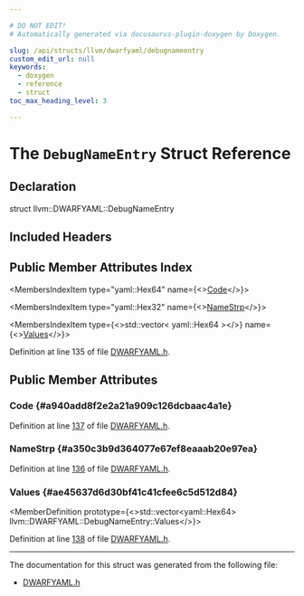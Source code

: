 ```yaml
---

# DO NOT EDIT!
# Automatically generated via docusaurus-plugin-doxygen by Doxygen.

slug: /api/structs/llvm/dwarfyaml/debugnameentry
custom_edit_url: null
keywords:
  - doxygen
  - reference
  - struct
toc_max_heading_level: 3

---
```





# The `DebugNameEntry` Struct Reference

<DoxygenPage pluginConfig={pluginConfig}>



## Declaration

<CodeBlock>struct llvm::DWARFYAML::DebugNameEntry</CodeBlock>

## Included Headers

<IncludesList>
<IncludesListItem
  filePath="llvm/ObjectYAML/DWARFYAML.h"
  permalink="/docs/api/files/include/include/llvm/include/llvm/objectyaml/dwarfyaml-h"
  isLocal="true" />
</IncludesList>

## Public Member Attributes Index

<MembersIndex>

<MembersIndexItem
  type="yaml::Hex64"
  name={<><a href="#a940add8f2e2a21a909c126dcbaac4a1e">Code</a></>}>
</MembersIndexItem>

<MembersIndexItem
  type="yaml::Hex32"
  name={<><a href="#a350c3b9d364077e67ef8eaaab20e97ea">NameStrp</a></>}>
</MembersIndexItem>

<MembersIndexItem
  type={<>std::vector&lt; yaml::Hex64 &gt;</>}
  name={<><a href="#ae45637d6d30bf41c41cfee6c5d512d84">Values</a></>}>
</MembersIndexItem>

</MembersIndex>


Definition at line 135 of file <a href="/docs/api/files/include/include/llvm/include/llvm/objectyaml/dwarfyaml-h">DWARFYAML.h</a>.

<SectionDefinition>

## Public Member Attributes

### Code {#a940add8f2e2a21a909c126dcbaac4a1e}

<MemberDefinition
  prototype="yaml::Hex64 llvm::DWARFYAML::DebugNameEntry::Code">

Definition at line <a href="/docs/api/files/include/include/llvm/include/llvm/objectyaml/dwarfyaml-h/#l00137">137</a> of file <a href="/docs/api/files/include/include/llvm/include/llvm/objectyaml/dwarfyaml-h">DWARFYAML.h</a>.
</MemberDefinition>

### NameStrp {#a350c3b9d364077e67ef8eaaab20e97ea}

<MemberDefinition
  prototype="yaml::Hex32 llvm::DWARFYAML::DebugNameEntry::NameStrp">

Definition at line <a href="/docs/api/files/include/include/llvm/include/llvm/objectyaml/dwarfyaml-h/#l00136">136</a> of file <a href="/docs/api/files/include/include/llvm/include/llvm/objectyaml/dwarfyaml-h">DWARFYAML.h</a>.
</MemberDefinition>

### Values {#ae45637d6d30bf41c41cfee6c5d512d84}

<MemberDefinition
  prototype={<>std::vector&lt;yaml::Hex64&gt; llvm::DWARFYAML::DebugNameEntry::Values</>}>

Definition at line <a href="/docs/api/files/include/include/llvm/include/llvm/objectyaml/dwarfyaml-h/#l00138">138</a> of file <a href="/docs/api/files/include/include/llvm/include/llvm/objectyaml/dwarfyaml-h">DWARFYAML.h</a>.
</MemberDefinition>

</SectionDefinition>

<hr/>

The documentation for this struct was generated from the following file:

<ul>
<li><a href="/docs/api/files/include/include/llvm/include/llvm/objectyaml/dwarfyaml-h">DWARFYAML.h</a></li>
</ul>

</DoxygenPage>
